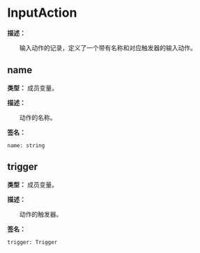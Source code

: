 
# InputAction

**描述：**

&emsp;&emsp;输入动作的记录，定义了一个带有名称和对应触发器的输入动作。

## name

**类型：** 成员变量。

**描述：**

&emsp;&emsp;动作的名称。

**签名：**
```tl
name: string
```

## trigger

**类型：** 成员变量。

**描述：**

&emsp;&emsp;动作的触发器。

**签名：**
```tl
trigger: Trigger
```